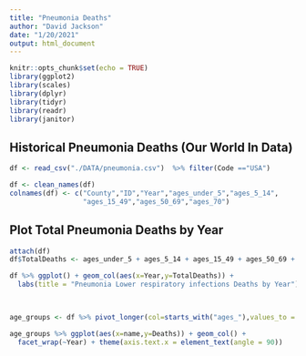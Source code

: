 ```yaml
---
title: "Pneumonia Deaths"
author: "David Jackson"
date: "1/20/2021"
output: html_document
---
```


```r
knitr::opts_chunk$set(echo = TRUE)
library(ggplot2)
library(scales)
library(dplyr)
library(tidyr)
library(readr)
library(janitor)
```

## Historical Pneumonia Deaths (Our World In Data)

```r
df <- read_csv("./DATA/pneumonia.csv")  %>% filter(Code =="USA")

df <- clean_names(df)
colnames(df) <- c("County","ID","Year","ages_under_5","ages_5_14",
                  "ages_15_49","ages_50_69","ages_70")
```

## Plot Total Pneumonia Deaths by Year

```r
attach(df)
df$TotalDeaths <- ages_under_5 + ages_5_14 + ages_15_49 + ages_50_69 + ages_70

```
```r
df %>% ggplot() + geom_col(aes(x=Year,y=TotalDeaths)) + 
  labs(title = "Pneumonia Lower respiratory infections Deaths by Year")

  
```
```r
age_groups <- df %>% pivot_longer(col=starts_with("ages_"),values_to = "Deaths")
```
```r
age_groups %>% ggplot(aes(x=name,y=Deaths)) + geom_col() +
  facet_wrap(~Year) + theme(axis.text.x = element_text(angle = 90))
```



